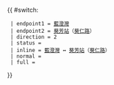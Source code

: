 {{ #switch: {{{format|}}}
  | endpoint1 = [[藍澄灣]]
  | endpoint2 = [[葵芳站]]（[[葵仁路]]）
  | direction = 2
  | status = 
  | inline = [[藍澄灣]] ↔ [[葵芳站]]（[[葵仁路]]）
  | normal =
  | full =
}}